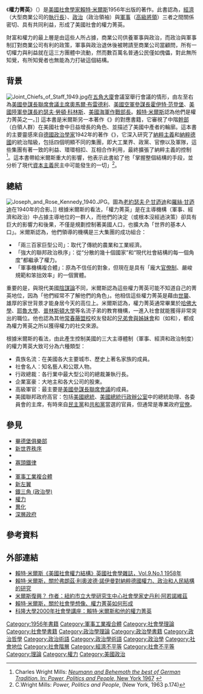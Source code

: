 {{Infobox Book 
|書名      = 權力菁英
|圖像      =
|圖像說明  = 
|作者      = [[賴特·米爾斯|賴特·米爾斯]]
|原名      = The Power Elite
|譯者      = 
|插圖      = 
|封面設計  = 
|出版地    = {{美國}}
|語言      = 英語
|系列      = 
|題材      = 
|類型      = [[政治學|政治學]]、[[社會學|社會學]]
|出版者    = [[牛津大學出版社|牛津大學出版社]]
|出版日期  = 1956年
|中文版    = 王逸舟譯，桂冠圖書股份有限公司，1994/08/01
|媒介      = 
|頁數      = 423
|開本      = 
|isbn      = 
|oclc      =  647098653
|杜威十進制圖書分類法= 
|美國國會圖書館圖書分類法= 
|引用      = 
|被引用    = 
}}
《'''權力菁英'''》（{{lang-en|'''''The Power Elite'''''}}）是[[美國|美國]][[社會學|社會學家]][[賴特·米爾斯|賴特·米爾斯]]1956年出版的著作。此書認為，[[經濟|經濟]]（大型商業公司的[[執行長|執行長]]）、[[政治|政治]]（政治領袖）與[[軍事|軍事]]（[[軍閥|高級將領]]）三者之間關係密切、具有共同利益，形成了美國社會的權力菁英。

財富和權力的最上層是由這些人所占據，商業公司供養軍事與政治，而政治與軍事制訂對商業公司有利的政策，軍事與政治退休後被聘請至商業公司當顧問，所有一切權力與利益就在這三方團體中流動，然而數百萬名普通公民僅如傀儡，對此無所知覺，有所知覺者也無能為力打破這個結構。

== 背景 ==
[[File:Joint_Chiefs_of_Staff_1949.jpg|right]]在[[五角大廈|五角大廈]]會議室舉行會議的情形，由左至右為[[美國參謀長聯席會議主席|美國參謀長聯席會議主席]][[奧馬爾·布雷德利|奧馬爾·布雷德利]]、[[美國空軍參謀長|美國空軍參謀長]][[霍伊特·范登堡|霍伊特·范登堡]]、[[美國陸軍參謀長|美國陸軍參謀長]][[約瑟夫·勞頓·科林斯|約瑟夫·勞頓·科林斯]]、[[美國海軍作戰部長|美國海軍作戰部長]]{{link-en|福雷斯特·謝爾曼|Forrest Sherman}}。[[賴特·米爾斯|賴特·米爾斯]]認為他們是權力菁英之一。]]
這本書是米爾斯另一本著作《{{link-en|白領：美國的中產階級|White Collar: The American Middle Classes}}》的對應書籍，它審視了中階[[幹部|幹部]]（白領人群）在美國社會中日益增長的角色、並描述了美國中產者的輪廓。這本書的主要靈感來自[[德國|德國]][[政治學|政治學家]]{{link-en|弗朗茲·利奧波德·諾伊曼|Franz Leopold Neumann}}1942年的著作《{{link-en|巨獸：國家社會主義的結構與實踐|Behemoth: The Structure and Practice of National Socialism}}》，它深入研究了[[納粹主義|納粹主義]]和[[納粹德國|納粹德國]]的統治階級，包括四個明顯不同的集團，即大工業界、政黨、官僚以及軍隊，這些集團有著一致的利益、環環相扣、互相合作利用，最終擴張了納粹主義的控制<ref>Charles Wright Mills: [http://www.wbenjamin.org/Behemoth.html ''Neumann and Behemoth the best of German Tradition.'' In: ''Power, Politics and People'', New York 1967] {{webarchive|url=https://web.archive.org/web/20100112122104/http://www.wbenjamin.org/Behemoth.html |date=2010-01-12 }}</ref>。這本書帶給米爾斯重大的影響，他表示此書給了他「掌握整​​個結構的手段，並分析了現代[[資本主義|資本主義]]民主中可能發生的一切」<ref>C.Wright Mills: ''Power, Politics and People'', (New York, 1963 p.174)</ref>。

== 總結 ==
[[File:Joseph_and_Rose_Kennedy_1940.JPG|right]]。圖為[[老約瑟夫·P·甘迺迪|老約瑟夫·P·甘迺迪]]和[[羅絲·甘迺迪|羅絲·甘迺迪]]在1940年的合影。]]
根據米爾斯的看法，「權力菁英」是在主導機構（軍事、經濟和政治）中占據主導地位的一群人，而他們的決定（或根本沒經過決策）卻具有巨大的影響力和後果，不僅是規劃控制著美國人口，也擴大為「世界的基本人口」。米爾斯認為，他們領導的機構是三大集團的成功組合：
* 「兩三百家巨型公司」：取代了傳統的農業和工業經濟。
* 「強大的聯邦政治秩序」：從“分散的幾十個國家”和“現代社會結構的每一個角度”都繼承了權力。
* 「軍事機構複合體」：原為{{link-en|美國民兵組織|Militia organizations in the United States}}不信任的對象，但現在是具有「龐大[[官僚制|官僚制]]、嚴峻規範和笨拙效率」的一個實體。

重要的是，與現代美國[[陰謀論|陰謀論]]不同，米爾斯認為這些權力菁英可能不知道自己的菁英地位，因為「他們經常不了解他們的角色」。他相信這些權力菁英是藉由[[世襲|世襲]]、雄厚的家世背景才能身居今天的高位上。米爾斯認為，權力菁英通常畢業於[[哈佛大學|哈佛大學]]、[[耶魯大學|耶魯大學]]、[[普林斯頓大學|普林斯頓大學]]等名流子弟的教育機構，一進入社會就能獲得非常突出的職位。他也認為其他[[常春藤盟校|常春藤盟校]]校友發起的[[兄弟會與姊妹會|兄弟會與姊妹會]]和{{link-en|各種非正式的哈佛俱樂部|Officially unrecognized Harvard College social clubs}}（如{{link-en|坡斯廉俱樂部|Porcellian Club}}和{{link-en|飛行俱樂部 (兄弟會)|Fly Club|飛行俱樂部}}），都成為權力菁英之所以獲得權力的社交來源。

根據米爾斯的看法，由此產生控制美國的三大主導體制（軍事、經濟和政治制度）的權力菁英大致可分為六種類型：
* 貴族名流：在美國各大主要城市、歷史上著名家族的成員。
* 社會名人：知名藝人和公眾人物。
* 行政總裁：各行業中最大型公司的總裁兼執行長。
* 企業富豪：大地主和各大公司的股東。
* 高級軍官：最主要是[[美國參謀長聯席會議|美國參謀長聯席會議]]的成員。
* 美國聯邦政府高官：包括[[美國總統|美國總統]]、[[美國總統行政辦公室|美國總統行政辦公室]]中的總統助理、各委員會的主席，有時來自[[民主黨_(美國)|民主黨]]和[[共和黨_(美國)|共和黨]]當選的官員，但通常是專業政府[[官僚|官僚]]。

== 參見 ==
* [[畢德堡俱樂部|畢德堡俱樂部]]
* [[新世界秩序|新世界秩序]]
* {{link-en|菁英理論|Elite theory}}
* [[寡頭鐵律|寡頭鐵律]]
* {{link-en|大眾社會|Mass society}}
* [[軍事工業複合體|軍事工業複合體]]
* [[新左翼|新左翼]]
* [[鐵三角_(政治學)|鐵三角 (政治學)]]
* [[權力|權力]]
* [[異化|異化]]
* [[深層政府|深層政府]]

== 參考資料 ==
{{Reflist}}

== 外部連結==
*[http://www.csub.edu/~akebede/SOC502Mills2.pdf 賴特·米爾斯《美國社會權力結構》英國社會學雜誌，Vol.9.No.1 1958年] {{Wayback|url=http://www.csub.edu/~akebede/SOC502Mills2.pdf |date=20191129134448 }}
*[https://web.archive.org/web/20100112122104/http://www.wbenjamin.org/Behemoth.html 賴特·米爾斯，關於弗朗茲·利奧波德·諾伊曼對納粹德國權力、政治和人民結構的研究]
*[http://www.logosjournal.com/aronowitz.htm 米爾斯復興？ 作者：紐約市立大學研究生中心社會學家史丹利‧阿若諾維茲] {{Wayback|url=http://www.logosjournal.com/aronowitz.htm |date=20091008111741 }}
*[https://web.archive.org/web/20090215011204/http://craftsmanship.asadi.org/ 賴特·米爾斯，關於社會學想像、權力菁英如何形成]
*[http://www.uni-muenster.de/PeaCon/dgs-mills/Millspage-info.htm 科隆大學2000年社會學講座：賴特·米爾斯和他的權力菁英] {{Wayback|url=http://www.uni-muenster.de/PeaCon/dgs-mills/Millspage-info.htm |date=20181211110201 }}

{{Authority control}}
[[Category:1956年書籍|Category:1956年書籍]]
[[Category:軍事工業複合體|Category:軍事工業複合體]]
[[Category:社會學理論|Category:社會學理論]]
[[Category:社會學書籍|Category:社會學書籍]]
[[Category:政治學理論|Category:政治學理論]]
[[Category:政治學書籍|Category:政治學書籍]]
[[Category:政治哲學|Category:政治哲學]]
[[Category:政治術語|Category:政治術語]]
[[Category:政治學術語|Category:政治學術語]]
[[Category:政治學|Category:政治學]]
[[Category:社會地位|Category:社會地位]]
[[Category:社會階層|Category:社會階層]]
[[Category:經濟不平等|Category:經濟不平等]]
[[Category:社會不平等|Category:社會不平等]]
[[Category:理論|Category:理論]]
[[Category:權力|Category:權力]]
[[Category:美國政治|Category:美國政治]]